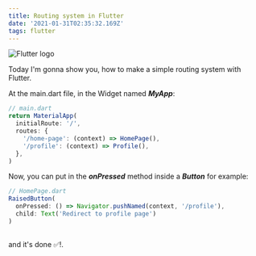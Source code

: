 ```yaml
---
title: Routing system in Flutter
date: '2021-01-31T02:35:32.169Z'
tags: flutter
---
```


![Flutter logo](./flutter.png)

Today I'm gonna show you, how to make a simple routing system with Flutter.

At the main.dart file, in the Widget named ***MyApp***:

```js
// main.dart
return MaterialApp(
  initialRoute: '/',
  routes: {
    '/home-page': (context) => HomePage(),
    '/profile': (context) => Profile(),
  },
)
```

<!-- Ensuite il suffit de faire un button dans votre HomePage par exemple et mettre dans le *OnPressed*: -->
Now, you can put in the ***onPressed*** method inside a ***Button*** for example:
```js
// HomePage.dart
RaisedButton(
  onPressed: () => Navigator.pushNamed(context, '/profile'),
  child: Text('Redirect to profile page')
)
  
```

and it's done ✅!.